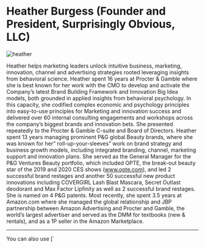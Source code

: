 # Heather Burgess (Founder and President, Surprisingly Obvious, LLC)

![heather](heather.jpg "Heather Burgess")

Heather helps marketing leaders unlock intuitive business, marketing, innovation, channel and advertising strategies rooted leveraging insights from behavioral science. Heather spent 16 years at Procter & Gamble where she is best known for her work with the CMO to develop and activate the Company’s latest Brand Building Framework and Innovation Big Idea models, both grounded in applied insights from behavioral psychology. In this capacity, she codified complex economic and psychology principles into easy-to-use principles for Marketing and innovation success and delivered over 60 internal consulting engagements and workshops across the company’s biggest brands and innovation bets. She presented repeatedly to the Procter & Gamble C-suite and Board of Directors. Heather spent 13 years managing prominent P&G global Beauty brands, where she was known for her” roll-up-your-sleeves” work on brand strategy and business growth models, including integrated branding, channel, marketing support and innovation plans.  She served as the General Manager for the P&G Ventures Beauty portfolio, which included OPTE, the break-out beauty star of the 2019 and 2020 CES shows (www.opte.com), and led 2 successful brand restages and another 50 successful new product innovations including COVERGIRL Lash Blast Mascara, Secret Outlast deodorant and Max Factor Lipfinity as well as 2 successful brand restages.  She is named on 4 P&G patents.   Most recently, she spent 3.5 years at Amazon.com where she managed the global relationship and JBP partnership between Amazon Advertising and Procter and Gamble, the world’s largest advertiser and served as the DMM for textbooks (new & rentals), and as a 1P seller in the Amazon Marketplace.


---


<Callout>
You can also use [`<style jsx>`](https://nextjs.org/docs/basic-features/built-in-css-support#css-in-js) to style elements inside `theme.config.js`.
</Callout>
